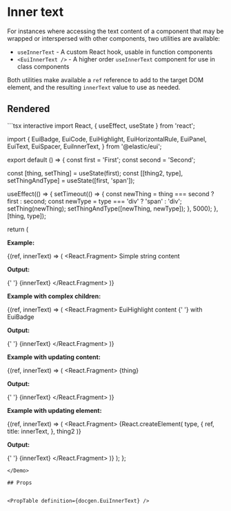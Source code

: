# Inner text

For instances where accessing the text content of a component that may be wrapped or interspersed with other components, two utilities are available:

* `useInnerText` - A custom React hook, usable in function components
* `<EuiInnerText />` - A higher order `useInnerText` component for use in class components

Both utilities make available a `ref` reference to add to the target DOM element, and the resulting `innerText` value to use as needed.

## Rendered

<Demo>
```tsx interactive
import React, { useEffect, useState } from 'react';

import {
  EuiBadge,
  EuiCode,
  EuiHighlight,
  EuiHorizontalRule,
  EuiPanel,
  EuiText,
  EuiSpacer,
  EuiInnerText,
} from '@elastic/eui';

export default () => {
  const first = 'First';
  const second = 'Second';

  const [thing, setThing] = useState(first);
  const [[thing2, type], setThingAndType] = useState([first, 'span']);

  useEffect(() => {
    setTimeout(() => {
      const newThing = thing === second ? first : second;
      const newType = type === 'div' ? 'span' : 'div';
      setThing(newThing);
      setThingAndType([newThing, newType]);
    }, 5000);
  }, [thing, type]);

  return (
    <EuiText size="s">
      <p>
        <strong>Example:</strong>
      </p>
      <EuiInnerText>
        {(ref, innerText) => (
          <React.Fragment>
            <EuiPanel paddingSize="s" className="eui-displayInlineBlock">
              <span ref={ref} title={innerText}>
                Simple string content
              </span>
            </EuiPanel>
            <EuiSpacer />
            <p className="eui-displayInlineBlock">
              <strong>Output:</strong>
            </p>{' '}
            <EuiCode>{innerText}</EuiCode>
          </React.Fragment>
        )}
      </EuiInnerText>
      <EuiHorizontalRule margin="xl" />
      <p>
        <strong>Example with complex children:</strong>
      </p>
      <EuiInnerText>
        {(ref, innerText) => (
          <React.Fragment>
            <EuiPanel paddingSize="s" className="eui-displayInlineBlock">
              <span ref={ref} title={innerText}>
                <EuiHighlight search="content">
                  EuiHighlight content
                </EuiHighlight>{' '}
                <EuiBadge>with EuiBadge</EuiBadge>
              </span>
            </EuiPanel>
            <EuiSpacer />
            <p className="eui-displayInlineBlock">
              <strong>Output:</strong>
            </p>{' '}
            <EuiCode>{innerText}</EuiCode>
          </React.Fragment>
        )}
      </EuiInnerText>
      <EuiHorizontalRule margin="xl" />
      <p>
        <strong>Example with updating content:</strong>
      </p>
      <EuiInnerText>
        {(ref, innerText) => (
          <React.Fragment>
            <EuiPanel paddingSize="s" className="eui-displayInlineBlock">
              <span ref={ref} title={innerText}>
                {thing}
              </span>
            </EuiPanel>
            <EuiSpacer />
            <p className="eui-displayInlineBlock">
              <strong>Output:</strong>
            </p>{' '}
            <EuiCode>{innerText}</EuiCode>
          </React.Fragment>
        )}
      </EuiInnerText>
      <EuiHorizontalRule margin="xl" />
      <p>
        <strong>Example with updating element:</strong>
      </p>
      <EuiInnerText>
        {(ref, innerText) => (
          <React.Fragment>
            <EuiPanel paddingSize="s" className="eui-displayInlineBlock">
              {React.createElement(
                type,
                {
                  ref,
                  title: innerText,
                },
                thing2
              )}
            </EuiPanel>
            <EuiSpacer />
            <p className="eui-displayInlineBlock">
              <strong>Output:</strong>
            </p>{' '}
            <EuiCode>{innerText}</EuiCode>
          </React.Fragment>
        )}
      </EuiInnerText>
    </EuiText>
  );
};
```
</Demo>

## Props


<PropTable definition={docgen.EuiInnerText} />
